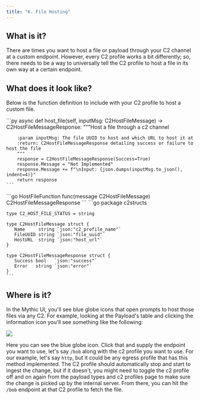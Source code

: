 ```yaml
---
title: "6. File Hosting"
---
```



## What is it?

There are times you want to host a file or payload through your C2 channel at a custom endpoint. However, every C2 profile works a bit differently; so, there needs to be a way to universally tell the C2 profile to host a file in its own way at a certain endpoint.

## What does it look like?

Below is the function definition to include with your C2 profile to host a custom file.

<Tabs>
  <Tab title="Python">
    ```py
    async def host_file(self, inputMsg: C2HostFileMessage) -> C2HostFileMessageResponse:
        """Host a file through a c2 channel

        :param inputMsg: The file UUID to host and which URL to host it at
        :return: C2HostFileMessageResponse detailing success or failure to host the file
        """
        response = C2HostFileMessageResponse(Success=True)
        response.Message = "Not Implemented"
        response.Message += f"\nInput: {json.dumps(inputMsg.to_json(), indent=4)}"
        return response
    ```
  </Tab>

  <Tab title="Golang">
    ```go
    HostFileFunction           func(message C2HostFileMessage) C2HostFileMessageResponse
    ```
    ```go
    package c2structs

    type C2_HOST_FILE_STATUS = string

    type C2HostFileMessage struct {
       Name     string `json:"c2_profile_name"`
       FileUUID string `json:"file_uuid"`
       HostURL  string `json:"host_url"`
    }

    type C2HostFileMessageResponse struct {
       Success bool   `json:"success"`
       Error   string `json:"error"`
    }
    ```
  </Tab>
</Tabs>


## Where is it?

In the Mythic UI, you'll see blue globe icons that open prompts to host those files via any C2. For example, looking at the Payload's table and clicking the information icon you'll see something like the following:

<Frame>
    <img src="/images/version-3.0/image-54.avif"/>
</Frame>

Here you can see the blue globe icon. Click that and supply the endpoint you want to use, let's say `/bob` along with the c2 profile you want to use. For our example, let's say `http`, but it could be any egress profile that has this method implemented. The C2 profile should automatically stop and start to ingest the change, but if it doesn't, you might need to toggle the c2 profile off and on again from the payload types and c2 profiles page to make sure the change is picked up by the internal server. From there, you can hit the `/bob` endpoint at that C2 profile to fetch the file.

